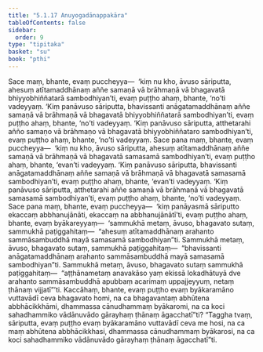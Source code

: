 ```yaml
---
title: "5.1.17 Anuyogadānappakāra"
tableOfContents: false
sidebar:
  order: 9
type: "tipitaka"
basket: "su"
book: "pthi"
---
```



<DynamicBreadcrumb />

<Division number="161" book="pthi" bookNo="8" page="94">

<Paragraph number="325" book="pthi">
Sace maṃ, bhante, evaṃ puccheyya—  ‘kiṃ nu kho, āvuso sāriputta, ahesuṃ atītamaddhānaṃ aññe samaṇā vā brāhmaṇā vā bhagavatā bhiyyobhiññatarā sambodhiyan’ti, evaṃ puṭṭho ahaṃ, bhante, ‘no’ti vadeyyaṃ. ‘Kiṃ panāvuso sāriputta, bhavissanti anāgatamaddhānaṃ aññe samaṇā vā brāhmaṇā vā bhagavatā bhiyyobhiññatarā sambodhiyan’ti, evaṃ puṭṭho ahaṃ, bhante, ‘no’ti vadeyyaṃ. ‘Kiṃ panāvuso sāriputta, atthetarahi añño samaṇo vā brāhmaṇo vā bhagavatā bhiyyobhiññataro sambodhiyan’ti, evaṃ puṭṭho ahaṃ, bhante, ‘no’ti vadeyyaṃ.
</Paragraph>

<Paragraph number="326" book="pthi">
Sace pana maṃ, bhante, evaṃ puccheyya—  ‘kiṃ nu kho, āvuso sāriputta, ahesuṃ atītamaddhānaṃ aññe samaṇā vā brāhmaṇā vā bhagavatā samasamā sambodhiyan’ti, evaṃ puṭṭho ahaṃ, bhante, ‘evan’ti vadeyyaṃ. ‘Kiṃ panāvuso sāriputta, bhavissanti anāgatamaddhānaṃ aññe samaṇā vā brāhmaṇā vā bhagavatā samasamā sambodhiyan’ti, evaṃ puṭṭho ahaṃ, bhante, ‘evan’ti vadeyyaṃ. ‘Kiṃ panāvuso sāriputta, atthetarahi aññe samaṇā vā brāhmaṇā vā bhagavatā samasamā sambodhiyan’ti, evaṃ puṭṭho ahaṃ, bhante, ‘no’ti vadeyyaṃ.
</Paragraph>

<Paragraph number="327" book="pthi">
Sace pana maṃ, bhante, evaṃ puccheyya—  ‘kiṃ panāyasmā sāriputto ekaccaṃ abbhanujānāti, ekaccaṃ na abbhanujānātī’ti, evaṃ puṭṭho ahaṃ, bhante, evaṃ byākareyyaṃ—  ‘sammukhā metaṃ, āvuso, bhagavato sutaṃ, sammukhā paṭiggahitaṃ—  “ahesuṃ atītamaddhānaṃ arahanto sammāsambuddhā mayā samasamā sambodhiyan”ti. Sammukhā metaṃ, āvuso, bhagavato sutaṃ, sammukhā paṭiggahitaṃ—  “bhavissanti anāgatamaddhānaṃ arahanto sammāsambuddhā mayā samasamā sambodhiyan”ti. Sammukhā metaṃ, āvuso, bhagavato sutaṃ sammukhā paṭiggahitaṃ—  “aṭṭhānametaṃ anavakāso yaṃ ekissā lokadhātuyā dve arahanto sammāsambuddhā apubbaṃ acarimaṃ uppajjeyyuṃ, netaṃ ṭhānaṃ vijjatī”’ti.
</Paragraph>

<Paragraph number="328" book="pthi">
Kaccāhaṃ, bhante, evaṃ puṭṭho evaṃ byākaramāno vuttavādī ceva bhagavato homi, na ca bhagavantaṃ abhūtena abbhācikkhāmi, dhammassa cānudhammaṃ byākaromi, na ca koci sahadhammiko vādānuvādo gārayhaṃ ṭhānaṃ āgacchatī”ti?
</Paragraph>

<Paragraph number="329" book="pthi">
“Taggha tvaṃ, sāriputta, evaṃ puṭṭho evaṃ byākaramāno vuttavādī ceva me hosi, na ca maṃ abhūtena abbhācikkhasi, dhammassa cānudhammaṃ byākarosi, na ca koci sahadhammiko vādānuvādo gārayhaṃ ṭhānaṃ āgacchatī”ti.
</Paragraph>
</Division>
